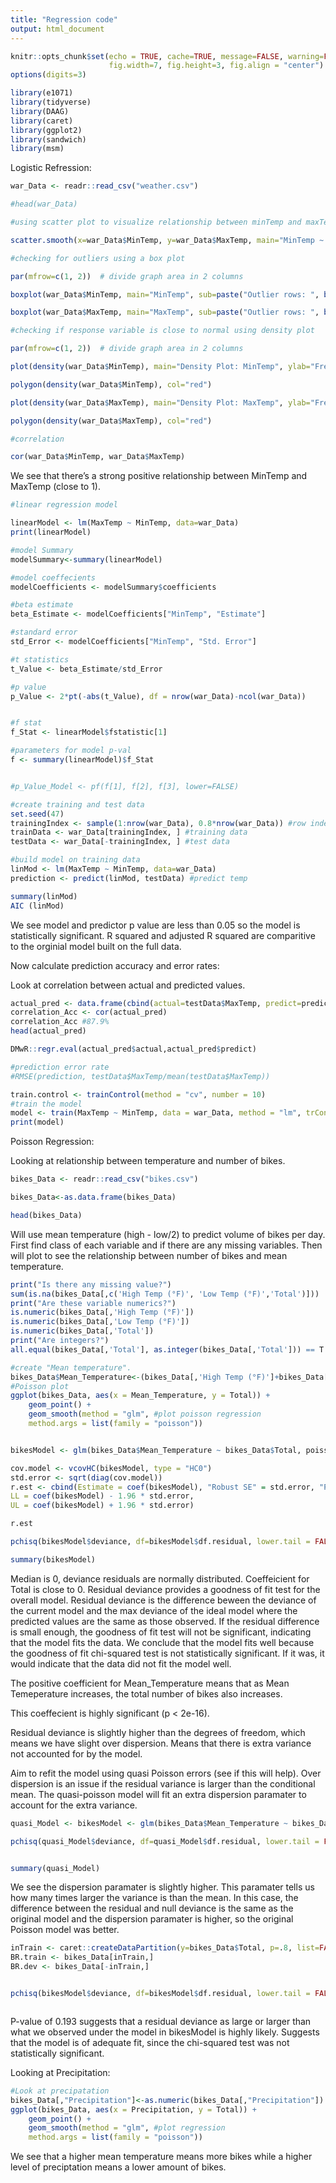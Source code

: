 ```yaml
---
title: "Regression code"
output: html_document
---
```


```r
knitr::opts_chunk$set(echo = TRUE, cache=TRUE, message=FALSE, warning=FALSE,
                      fig.width=7, fig.height=3, fig.align = "center")
options(digits=3)

library(e1071)
library(tidyverse)
library(DAAG)
library(caret)
library(ggplot2)
library(sandwich)
library(msm)

```

Logistic Refression:

```r

war_Data <- readr::read_csv("weather.csv")

#head(war_Data)

#using scatter plot to visualize relationship between minTemp and maxTemp

scatter.smooth(x=war_Data$MinTemp, y=war_Data$MaxTemp, main="MinTemp ~ MaxTemp")

```


```r
#checking for outliers using a box plot

par(mfrow=c(1, 2))  # divide graph area in 2 columns

boxplot(war_Data$MinTemp, main="MinTemp", sub=paste("Outlier rows: ", boxplot.stats(cars$speed)$out))  # box plot for 'MinTemp'

boxplot(war_Data$MaxTemp, main="MaxTemp", sub=paste("Outlier rows: ", boxplot.stats(cars$dist)$out))  # box plot for 'MaxTemp'

```

```r

#checking if response variable is close to normal using density plot

par(mfrow=c(1, 2))  # divide graph area in 2 columns

plot(density(war_Data$MinTemp), main="Density Plot: MinTemp", ylab="Frequency", sub=paste("Skewness:", round(e1071::skewness(war_Data$MinTemp), 2)))  # density plot for 'MinTemp'

polygon(density(war_Data$MinTemp), col="red")

plot(density(war_Data$MaxTemp), main="Density Plot: MaxTemp", ylab="Frequency", sub=paste("Skewness:", round(e1071::skewness(war_Data$MaxTemp), 2)))  # density plot for 'MaxTemp'

polygon(density(war_Data$MaxTemp), col="red")

```


```r
#correlation

cor(war_Data$MinTemp, war_Data$MaxTemp)

```
We see that there's a strong positive relationship between MinTemp and MaxTemp (close to 1).

```r

#linear regression model

linearModel <- lm(MaxTemp ~ MinTemp, data=war_Data)
print(linearModel)

#model Summary
modelSummary<-summary(linearModel)

#model coeffecients
modelCoefficients <- modelSummary$coefficients

#beta estimate
beta_Estimate <- modelCoefficients["MinTemp", "Estimate"]

#standard error 
std_Error <- modelCoefficients["MinTemp", "Std. Error"]

#t statistics
t_Value <- beta_Estimate/std_Error

#p value
p_Value <- 2*pt(-abs(t_Value), df = nrow(war_Data)-ncol(war_Data))


#f stat
f_Stat <- linearModel$fstatistic[1]

#parameters for model p-val
f <- summary(linearModel)$f_Stat 


#p_Value_Model <- pf(f[1], f[2], f[3], lower=FALSE)

```

```r

#create training and test data 
set.seed(47)
trainingIndex <- sample(1:nrow(war_Data), 0.8*nrow(war_Data)) #row indeces for training
trainData <- war_Data[trainingIndex, ] #training data
testData <- war_Data[-trainingIndex, ] #test data

#build model on training data
linMod <- lm(MaxTemp ~ MinTemp, data=war_Data)
prediction <- predict(linMod, testData) #predict temp

summary(linMod)
AIC (linMod)

```
We see model and predictor p value are less than 0.05 so the model is statistically significant. R squared and adjusted R squared are comparitive to the orginial model built on the full data.

Now calculate prediction accuracy and error rates:

Look at correlation between actual and predicted values. 

```r

actual_pred <- data.frame(cbind(actual=testData$MaxTemp, predict=prediction)) #make precited and actual data frame
correlation_Acc <- cor(actual_pred)
correlation_Acc #87.9%
head(actual_pred)

DMwR::regr.eval(actual_pred$actual,actual_pred$predict)

#prediction error rate
#RMSE(prediction, testData$MaxTemp/mean(testData$MaxTemp))

train.control <- trainControl(method = "cv", number = 10)
#train the model
model <- train(MaxTemp ~ MinTemp, data = war_Data, method = "lm", trControl = train.control)
print(model)

```


Poisson Regression: 

Looking at relationship between temperature and number of bikes.
```r

bikes_Data <- readr::read_csv("bikes.csv")

bikes_Data<-as.data.frame(bikes_Data)

head(bikes_Data)


```
Will use mean temperature (high - low/2) to predict volume of bikes per day. First find class of each variable and if there are any missing variables. Then will plot to see the relationship between number of bikes and mean temperature.

```r
print("Is there any missing value?")
sum(is.na(bikes_Data[,c('High Temp (°F)', 'Low Temp (°F)','Total')]))
print("Are these variable numerics?")
is.numeric(bikes_Data[,'High Temp (°F)'])
is.numeric(bikes_Data[,'Low Temp (°F)'])
is.numeric(bikes_Data[,'Total'])
print("Are integers?")
all.equal(bikes_Data[,'Total'], as.integer(bikes_Data[,'Total'])) == T

```
```r

#create "Mean temperature".
bikes_Data$Mean_Temperature<-(bikes_Data[,'High Temp (°F)']+bikes_Data[,'Low Temp (°F)'])/2
#Poisson plot
ggplot(bikes_Data, aes(x = Mean_Temperature, y = Total)) +
    geom_point() + 
    geom_smooth(method = "glm", #plot poisson regression
    method.args = list(family = "poisson"))



```
```r

bikesModel <- glm(bikes_Data$Mean_Temperature ~ bikes_Data$Total, poisson)

cov.model <- vcovHC(bikesModel, type = "HC0")
std.error <- sqrt(diag(cov.model))
r.est <- cbind(Estimate = coef(bikesModel), "Robust SE" = std.error, "Pr(>|z|)" = 2 * pnorm(abs(coef(bikesModel)/std.error), lower.tail = FALSE),
LL = coef(bikesModel) - 1.96 * std.error, 
UL = coef(bikesModel) + 1.96 * std.error)

r.est

pchisq(bikesModel$deviance, df=bikesModel$df.residual, lower.tail = FALSE)

summary(bikesModel)

```
Median is 0, deviance residuals are normally distributed. Coeffeicient for Total is close to 0. Residual deviance provides a goodness of fit test for the overall model. Residual deviance is the difference beween the deviance of the current model and the max deviance of the ideal model where the predicted values are the same as those observed. If the residual difference is small enough, the goodness of fit test will not be significant, indicating that the model fits the data. We conclude that the model fits well because the goodness of fit chi-squared test is not statistically significant. If it was, it would indicate that the data did not fit the model well.

The positive coefficient for Mean_Temperature means that as Mean Temeperature increases, the total number of bikes also increases.

This coeffecient is highly significant (p < 2e-16).

Residual deviance is slightly higher than the degrees of freedom, which means we have slight over dispersion. Means that there is extra variance not accounted for by the model.

Aim to refit the model using quasi Poisson errors (see if this will help). Over dispersion is an issue if the residual variance is larger than the conditional mean. The quasi-poisson model will fit an extra dispersion paramater to account for the extra variance.

```r

quasi_Model <- bikesModel <- glm(bikes_Data$Mean_Temperature ~ bikes_Data$Total, quasipoisson)

pchisq(quasi_Model$deviance, df=quasi_Model$df.residual, lower.tail = FALSE)


summary(quasi_Model)


```
We see the dispersion paramater is slightly higher. This paramater tells us how many times larger the variance is than the mean. In this case, the difference between the residual and null deviance is the same as the original model and the dispersion paramater is higher, so the original Poisson model was better.

```r

inTrain <- caret::createDataPartition(y=bikes_Data$Total, p=.8, list=FALSE)
BR.train <- bikes_Data[inTrain,]
BR.dev <- bikes_Data[-inTrain,]


pchisq(bikesModel$deviance, df=bikesModel$df.residual, lower.tail = FALSE)



```
P-value of 0.193 suggests that a residual deviance as large or larger than what we observed under the model in bikesModel is highly likely. Suggests that the model is of adequate fit, since the chi-squared test was not statistically significant.

Looking at Precipitation: 

```r

#Look at precipatation
bikes_Data[,"Precipitation"]<-as.numeric(bikes_Data[,"Precipitation"]) #get rid of n/a's in dataset
ggplot(bikes_Data, aes(x = Precipitation, y = Total)) + 
    geom_point() + 
    geom_smooth(method = "glm", #plot regression
    method.args = list(family = "poisson")) 


```
We see that a higher mean temperature means more bikes while a higher level of preciptation means a lower amount of bikes.











